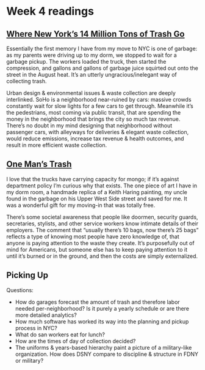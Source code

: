 # Week 4 readings

## [Where New York’s 14 Million Tons of Trash Go](https://cheddar.com/nyc-revealed-s1)

Essentially the first memory I have from my move to NYC is one of garbage: as my parents were driving up to my dorm, we stopped to wait for a garbage pickup. The workers loaded the truck, then started the compression, and gallons and gallons of garbage juice squirted out onto the street in the August heat. It’s an utterly ungracious/inelegant way of collecting trash.

Urban design & environmental issues & waste collection are deeply interlinked. SoHo is a neighborhood near-ruined by cars: massive crowds constantly wait for slow lights for a few cars to get through. Meanwhile it’s the pedestrians, most coming via public transit, that are spending the money in the neighborhood that brings the city so much tax revenue. There’s no doubt in my mind designing that neighborhood without passenger cars, with alleyways for deliveries & elegant waste collection, would reduce emissions, increase tax revenue & health outcomes, and result in more efficient waste collection.

## [One Man’s Trash](https://vimeo.com/129253309)

I love that the trucks have carrying capacity for mongo; if it’s against department policy I’m curious why that exists. The one piece of art I have in my dorm room, a handmade replica of a Keith Haring painting, my uncle found in the garbage on his Upper West Side street and saved for me. It was a wonderful gift for my moving-in that was totally free.

There’s some societal awareness that people like doormen, security guards, secretaries, stylists, and other service workers know intimate details of their employers. The comment that “usually there’s 10 bags, now there’s 25 bags” reflects a type of knowing most people have zero knowledge of, that anyone is paying attention to the waste they create. It’s purposefully out of mind for Americans, but someone else has to keep paying attention to it until it’s burned or in the ground, and then the costs are simply externalized.

## Picking Up

Questions:

- How do garages forecast the amount of trash and therefore labor needed per-neighborhood? Is it purely a yearly schedule or are there more detailed analytics?
- How much software has worked its way into the planning and pickup process in NYC?
- What do san workers eat for lunch?
- How are the times of day of collection decided?
- The uniforms & years-based hierarchy paint a picture of a military-like organization. How does DSNY compare to discipline & structure in FDNY or military?
